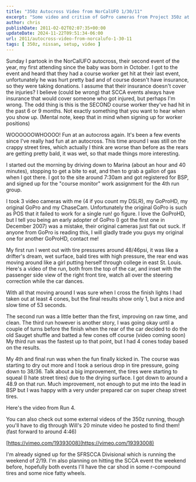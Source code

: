 ---
title: "350z Autocross Video from NorCalUFO 1/30/11"
excerpt: "Some video and critism of GoPro cameras from Project 350z at a UFO Autocross from January 30th, 2011. "
author: chris
publishDate: 2011-02-02T02:07:35+00:00
updateDate: 2024-11-22T09:51:34-06:00
url: 2011/autocross-video-from-norcalufo-1-30-11
tags: [ 350z, nissan, setup, video ] 
---

Sunday I partook in the NorCalUFO autocross, their second event of the year, my first attending since the baby was born in October. I got to the event and heard that they had a course worker get hit at their last event, unfortunately he was hurt pretty bad and of course doesn't have insurance, so they were taking donations. I assume that their insurance doesn't cover the injuries? I believe (could be wrong) that SCCA events always have insurance that would cover someone who got injured, but perhaps I'm wrong. The odd thing is this is the SECOND course worker they've had hit in the past 6 or 9 months. Not exactly something that you want to hear when you show up. (Mental note, keep that in mind when signing up for worker positions)

WOOOOOOWHOOOO! Fun at an autocross again. It's been a few events since I've really had fun at an autocross. This time around I was still on the crappy street tires, which actually I think are worse than before as the rears are getting pretty bald, it was wet, so that made things more interesting.

I started out the morning by driving down to Marina (about an hour and 40 minutes), stopping to get a bite to eat, and then to grab a gallon of gas when I got there. I got to the site around 7:30am and got registered for BSP, and signed up for the "course monitor" work assignment for the 4th run group.

I took 3 video cameras with me (4 if you count my DSLR), my GoProHD, my original GoPro and my ChaseCam. Unfortunately the original GoPro is such as POS that it failed to work for a single run! go figure. I love the GoProHD, but I tell you being an early adopter of GoPro (I got the first one in December 2007) was a mistake, their original cameras just flat out suck. If anyone from GoPro is reading this, I will gladly trade you guys my original one for another GoProHD, contact me!

My first run I went out with tire pressures around 48/46psi, it was like a drifter's dream, wet surface, bald tires with high pressure, the rear end was moving around like a girl putting herself through college in east St. Louis. Here's a video of the run, both from the top of the car, and inset with the passenger side view of the right front tire, watch all over the steering correction while the car dances.

<YouTubeEmbed videoId="zjCFiWwO6GA" title="Project 350z Run 1 1/30/11 Autocross" publishDate="2011-01-30T23:52:43+00:00" description="NorCal UFO Autocross at Marina Airport on 1/30/11 Run #1 for Chris Hammond in the Project350z.com Nissan 350z" />

With all that moving around I was sure when I cross the finish lights I had taken out at least 4 cones, but the final results show only 1, but a nice and slow time of 53 seconds.

The second run was a little better than the first, improving on raw time, and clean. The third run however is another story, I was going okay until a couple of turns before the finish when the rear of the car decided to do the old Sauget shuffle and batted a few cones off course (video coming soon) My third run was the fastest up to that point, but I had 4 cones today based on the results.
  
<YouTubeEmbed videoId="3Xq9NICjUJA" title="Project 350z Run 3 1/30/11 Autocross" publishDate="2011-01-30T23:52:43+00:00" description="NorCal UFO Autocross at Marina Airport on 1/30/11 Run #3 for Chris Hammond in the Project350z.com Nissan 350z" />

My 4th and final run was when the fun finally kicked in. The course was starting to dry out more and I took a serious drop in tire pressure, going down to 38/36. Talk about a big improvement, the tires were starting to squeal (I hate street tires) due to the drying surface. I got down to around a 48.9 on that run. Much improvement, not enough to put me into the lead in BSP but I was happy with a very under prepared car on super cheap street tires.

Here's the video from Run 4.

  
<YouTubeEmbed videoId="59p2nYz4qj0" title="Project 350z Run 4 1/30/11 Autocross" publishDate="2011-01-30T23:52:43+00:00" description="NorCal UFO Autocross at Marina Airport on 1/30/11 Run #4 for Chris Hammond in the Project350z.com Nissan 350z" />
  
You can also check out some external videos of the 350z running, though you'll have to dig through Will's 20 minute video he posted to find them! (fast forward to around 4:46)

[https://vimeo.com/19393008](https://vimeo.com/19393008)

I'm already signed up for the SFRSCCA Divisional which is running the weekend of 2/19. I'm also planning on hitting the SCCA event the weekend before, hopefully both events I'll have the car shod in some r-compound tires and some nice fatty wheels.

